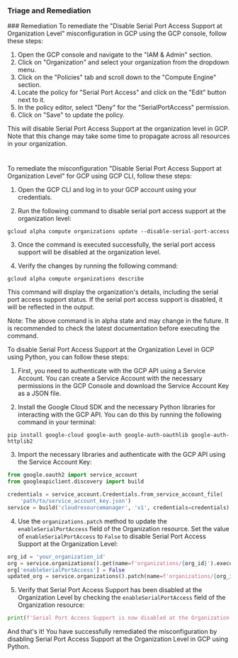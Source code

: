 
### Triage and Remediation
<Tabs>
<Tab title='Remediation'>
### Remediation

<AccordionGroup>
<Accordion title='Using Console' defaultOpen='true'>
To remediate the "Disable Serial Port Access Support at Organization Level" misconfiguration in GCP using the GCP console, follow these steps:

1. Open the GCP console and navigate to the "IAM & Admin" section.
2. Click on "Organization" and select your organization from the dropdown menu.
3. Click on the "Policies" tab and scroll down to the "Compute Engine" section.
4. Locate the policy for "Serial Port Access" and click on the "Edit" button next to it.
5. In the policy editor, select "Deny" for the "SerialPortAccess" permission.
6. Click on "Save" to update the policy.

This will disable Serial Port Access Support at the organization level in GCP. Note that this change may take some time to propagate across all resources in your organization.

#
</Accordion>

<Accordion title='Using CLI'>
To remediate the misconfiguration "Disable Serial Port Access Support at Organization Level" for GCP using GCP CLI, follow these steps:

1. Open the GCP CLI and log in to your GCP account using your credentials.

2. Run the following command to disable serial port access support at the organization level:

```
gcloud alpha compute organizations update --disable-serial-port-access
```

3. Once the command is executed successfully, the serial port access support will be disabled at the organization level.

4. Verify the changes by running the following command:

```
gcloud alpha compute organizations describe
```

This command will display the organization's details, including the serial port access support status. If the serial port access support is disabled, it will be reflected in the output.

Note: The above command is in alpha state and may change in the future. It is recommended to check the latest documentation before executing the command.
</Accordion>

<Accordion title='Using Python'>
To disable Serial Port Access Support at the Organization Level in GCP using Python, you can follow these steps:

1. First, you need to authenticate with the GCP API using a Service Account. You can create a Service Account with the necessary permissions in the GCP Console and download the Service Account Key as a JSON file.

2. Install the Google Cloud SDK and the necessary Python libraries for interacting with the GCP API. You can do this by running the following command in your terminal:

```
pip install google-cloud google-auth google-auth-oauthlib google-auth-httplib2
```

3. Import the necessary libraries and authenticate with the GCP API using the Service Account Key:

```python
from google.oauth2 import service_account
from googleapiclient.discovery import build

credentials = service_account.Credentials.from_service_account_file(
    'path/to/service_account_key.json')
service = build('cloudresourcemanager', 'v1', credentials=credentials)
```

4. Use the `organizations.patch` method to update the `enableSerialPortAccess` field of the Organization resource. Set the value of `enableSerialPortAccess` to `False` to disable Serial Port Access Support at the Organization Level:

```python
org_id = 'your_organization_id'
org = service.organizations().get(name=f'organizations/{org_id}').execute()
org['enableSerialPortAccess'] = False
updated_org = service.organizations().patch(name=f'organizations/{org_id}', body=org).execute()
```

5. Verify that Serial Port Access Support has been disabled at the Organization Level by checking the `enableSerialPortAccess` field of the Organization resource:

```python
print(f'Serial Port Access Support is now disabled at the Organization Level: {updated_org["enableSerialPortAccess"]}')
```

And that's it! You have successfully remediated the misconfiguration by disabling Serial Port Access Support at the Organization Level in GCP using Python.
</Accordion>

</AccordionGroup>
</Tab>
</Tabs>
